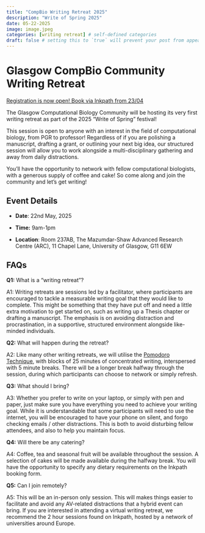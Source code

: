 ```yaml
---
title: "CompBio Writing Retreat 2025"
description: "Write of Spring 2025"
date: 05-22-2025
image: image.jpeg
categories: [writing retreat] # self-defined categories
draft: false # setting this to `true` will prevent your post from appearing on your listing page until you're ready!
---
```


# Glasgow CompBio Community Writing Retreat

[Registration is now open! Book via Inkpath from 23/04](https://glasgow.inkpath.co.uk/#/redirect/eyJuYW1lIjoiQWN0aXZpdHlEZXRhaWxQYWdlIiwicGFyYW1zIjp7ImlkIjoxMDUxMzN9fQ==){.btn .btn-info .btn role="button"}

The Glasgow Computational Biology Community will be hosting its very first writing retreat as part of the 2025 “Write of Spring” festival!

This session is open to anyone with an interest in the field of computational biology, from PGR to professor! Regardless of if you are polishing a manuscript, drafting a grant, or outlining your next big idea, our structured session will allow you to work alongside a multi-disciplinary gathering and away from daily distractions.

You’ll have the opportunity to network with fellow computational biologists, with a generous supply of coffee and cake! So come along and join the community and let’s get writing!

## Event Details

-   **Date**: 22nd May, 2025

-   **Time:** 9am-1pm

-   **Location**: Room 237AB, The Mazumdar-Shaw Advanced Research Centre (ARC), 11 Chapel Lane, University of Glasgow, G11 6EW

## FAQs

**Q1:** What is a "writing retreat"?

A1: Writing retreats are sessions led by a facilitator, where participants are encouraged to tackle a measurable writing goal that they would like to complete. This might be something that they have put off and need a little extra motivation to get started on, such as writing up a Thesis chapter or drafting a manuscript. The emphasis is on avoiding distraction and procrastination, in a supportive, structured environment alongside like-minded individuals.

**Q2:** What will happen during the retreat?

A2: Like many other writing retreats, we will utilise the [Pomodoro Technique](https://www.todoist.com/productivity-methods/pomodoro-technique#what-is-the-pomodoro-technique), with blocks of 25 minutes of concentrated writing, interspersed with 5 minute breaks. There will be a longer break halfway through the session, during which participants can choose to network or simply refresh.

**Q3:** What should I bring?

A3: Whether you prefer to write on your laptop, or simply with pen and paper, just make sure you have everything you need to achieve your writing goal. While it is understandable that some participants will need to use the internet, you will be encouraged to have your phone on silent, and forgo checking emails / other distractions. This is both to avoid disturbing fellow attendees, and also to help you maintain focus. 

**Q4:** Will there be any catering?

A4: Coffee, tea and seasonal fruit will be available throughout the session. A selection of cakes will be made available during the halfway break. You will have the opportunity to specify any dietary requirements on the Inkpath booking form.

**Q5:** Can I join remotely?

A5: This will be an in-person only session. This will makes things easier to facilitate and avoid any AV-related distractions that a hybrid event can bring. If you are interested in attending a virtual writing retreat, we recommend the 2 hour sessions found on Inkpath, hosted by a network of universities around Europe.
